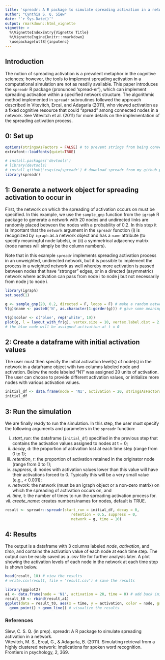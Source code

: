 ```yaml
---
title: 'spreadr: A R package to simulate spreading activation in a network'
author: "Cynthia S. Q. Siew"
date: "`r Sys.Date()`"
output: rmarkdown::html_vignette
vignette: >
  %\VignetteIndexEntry{Vignette Title}
  %\VignetteEngine{knitr::rmarkdown}
  \usepackage[utf8]{inputenc}
---
```


## Introduction

The notion of spreading activation is a prevalent metaphor in the cognitive sciences; however, the tools to implement spreading activation in a computational simulation are not as readily available. This paper introduces the `spreadr` R package (pronunced 'spread-er'), which can implement spreading activation within a specified network structure. The algorithmic method implemented in `spreadr` subroutines followed the approach described in Vitevitch, Ercal, and Adagarla (2011), who viewed activation as a fixed cognitive resource that could “spread” among connected nodes in a network. See Vitevitch et al. (2011) for more details on the implementation of the spreading activation process. 

## 0: Set up

```r
options(stringsAsFactors = FALSE) # to prevent strings from being converted to a factor class
extrafont::loadfonts(quiet=TRUE)

# install.packages('devtools')
# library(devtools)
# install_github('csqsiew/spreadr') # download spreadr from my github page
library(spreadr)
```

## 1: Generate a network object for spreading activation to occur in

First, the network on which the spreading of activation occurs on must be specified. In this example, we use the `sample_gnp` function from the `igraph` R package to generate a network with 20 nodes and undirected links are randomly placed between the nodes with a probability of 0.2. In this step it is important that the `network` argument in the `spreadr` function (i) is recognized by `igraph` as a network object and has a `name` attribute (to specify meaningful node labels), or (ii) a symmetrical adjacency matrix (node names will simply be the column numbers).   

Note that in this example `spreadr` implements spreading activation process in an unweighted, undirected network, but it is possible to implement the process in a weighted network as well whereby more activation is passed between nodes that have "stronger" edges, or in a directed (asymmetric) network where activation can pass from node i to node j but not necessarily from node j to node i.    

```r
library(igraph)
set.seed(1)

g <- sample_gnp(20, 0.2, directed = F, loops = F) # make a random network
V(g)$name <- paste0('N', as.character(1:gorder(g))) # give some meaningful labels for the 'name' attribute

V(g)$color <- c('blue', rep('white', 19))
plot(g, l = layout_with_fr(g), vertex.size = 10, vertex.label.dist = 2, vertex.label.cex = 0.8)
# the blue node will be assigned activation at t = 0
```

## 2: Create a dataframe with initial activation values 

The user must then specify the initial activation level(s) of node(s) in the network in a dataframe object with two columns labeled node and activation. Below the node labeled “N1” was assigned 20 units of activation. The user can choose to provide different activation values, or initialize more nodes with various activation values.

```r
initial_df <- data.frame(node = 'N1', activation = 20, stringsAsFactors = F)
initial_df
```

## 3: Run the simulation

We are finally ready to run the simulation. In this step, the user must specify the following arguments and parameters in the `spreadr` function: 

(i) *start_run*: the dataframe (`initial_df`) specified in the previous step that contains the activation values assigned to nodes at t = 0; 
(ii) *decay*, d: the proportion of activation lost at each time step (range from 0 to 1); 
(iii) *retention*, r: the proportion of activation retained in the originator node (range from 0 to 1); 
(iv) *suppress*, d: nodes with activation values lower than this value will have their activations forced to 0. Typically this will be a very small value (e.g., < 0.001); 
(v) *network*: the network (must be an igraph object or a non-zero matrix) on which the spreading of activation occurs on, and
(vi) *time*, t: the number of times to run the spreading activation process for.  
(vii) *create_name*: creates numbers/names for nodes, default is TRUE.    

```r
result <- spreadr::spreadr(start_run = initial_df, decay = 0,
                              retention = 0.5, suppress = 0,
                              network = g, time = 10) 
```

## 4: Results

The output is a dataframe with 3 columns labeled *node*, *activation*, and *time*, and contains the activation value of each node at each time step. The output can be easily saved as a .csv file for further analysis later. A plot showing the activation levels of each node in the network at each time step is shown below.

```r
head(result, 10) # view the results
# write.csv(result, file = 'result.csv') # save the results 

library(ggplot2) 
a1 <- data.frame(node = 'N1', activation = 20, time = 0) # add back initial activation at t = 0
result_t0 <- rbind(result,a1)
ggplot(data = result_t0, aes(x = time, y = activation, color = node, group = node)) +
  geom_point() + geom_line() # visualize the results 
```

### References 

Siew, C. S. Q. (in prep). spreadr: A R package to simulate spreading activation in a network.      
Vitevitch, M. S., Ercal, G., & Adagarla, B. (2011). Simulating retrieval from a highly clustered network: Implications for spoken word recognition. Frontiers in psychology, 2, 369.

